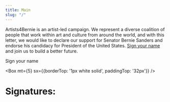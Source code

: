 ```yaml
---
title: Main
slug: "/"
---
```


Artists4Bernie is an artist-led campaign. We represent a diverse coalition of people that work within art and culture from around the world, and with this letter, we would like to declare our support for Senator Bernie Sanders and endorse his candidacy for President of the United States. [Sign your name](https://forms.gle/D12ZuAnur5dRtY5z5) and join us to build a better future.
<Box mt={-4} />
<Box mt={4} />

<Box mt={5} />

<Link href={'https://forms.gle/D12ZuAnur5dRtY5z5'} target="_blank" sx={{ display: 'block', backgroundColor: '#ff0000', color: 'black', textAlign: 'center', fontWeight: 'medium', maxWidth: '320px', padding: '16px' }}>Sign your name</Link>

<Box mt={5} sx={{borderTop: '1px white solid', paddingTop: '32px'}} />

# Signatures: <Count />

<Box mt={5} />
<Signatures />